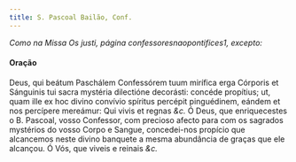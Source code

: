 ```yaml
---
title: S. Pascoal Bailão, Conf.
---
```


<em>Como na Missa Os justi, página confessoresnaopontifices1, excepto:</em>

<h4 class="text-center">Oração</h4>
<div class="grid grid-cols-2 gap-5">
  <span class="text-justify">
    Deus, qui beátum Paschálem Confessórem tuum mirífica erga Córporis et
    Sánguinis tui sacra mystéria dilectióne decorásti: concéde propítius; ut,
    quam ille ex hoc divino convívio spíritus percépit pinguédinem, eándem et
    nos percípere mereámur: Qui vivis et regnas <em>&c.</em>
  </span>
  <span class="text-justify">
    Ó Deus, que enriquecestes o B. Pascoal, vosso Confessor, com precioso afecto
    para com os sagrados mystérios do vosso Corpo e Sangue, concedei-nos
    propício que alcancemos neste divino banquete a mesma abundância de graças
    que ele alcançou. Ó Vós, que viveis e reinais <em>&c.</em>
  </span>
</div>
